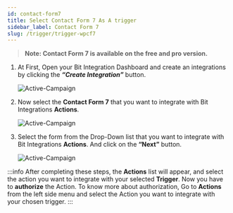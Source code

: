 ```yaml
---
id: contact-form7
title: Select Contact Form 7 As A trigger
sidebar_label: Contact Form 7
slug: /trigger/trigger-wpcf7
---
```



> **Note: Contact Form 7 is available on the free and pro version.**

1. At First, Open your Bit Integration Dashboard and create an integrations by clicking the **_“Create Integration”_** button.

   <Image
     src="trigger/contact-form7/_create-integrations"
     alt="Active-Campaign"
     w="1020"
     h="350"
   />

2. Now select the **Contact Form 7** that you want to integrate with Bit Integrations **Actions**.

   <Image
     src="trigger/contact-form7/_select-trigger"
     alt="Active-Campaign"
     w="1020"
     h="350"
   />

3. Select the form from the Drop-Down list that you want to integrate with Bit Integrations **Actions**. And click on the **“Next”** button.

   <Image
     src="trigger/contact-form7/_select-contact-form"
     alt="Active-Campaign"
     w="1020"
     h="350"
   />

:::info
  After completing these steps, the **Actions** list will appear, and select the action you want to integrate with your selected **Trigger**. Now you have to **authorize** the Action. To know more about authorization, Go to **Actions** from the left side menu and select the Action you want to integrate with your chosen trigger.
:::
